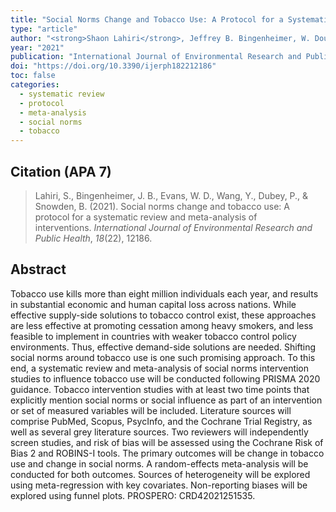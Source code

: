 ---
title: "Social Norms Change and Tobacco Use: A Protocol for a Systematic Review and Meta-Analysis of Interventions"
type: "article"
author: "<strong>Shaon Lahiri</strong>, Jeffrey B. Bingenheimer, W. Douglas Evans, Yan Wang, Priyanka Dubey, Bobbi Snowden"
year: "2021"
publication: "International Journal of Environmental Research and Public Health"
doi: "https://doi.org/10.3390/ijerph182212186"
toc: false
categories:
  - systematic review 
  - protocol
  - meta-analysis
  - social norms
  - tobacco
---

## Citation (APA 7)

> Lahiri, S., Bingenheimer, J. B., Evans, W. D., Wang, Y., Dubey, P., & Snowden, B. (2021). Social norms change and tobacco use: A protocol for a systematic review and meta-analysis of interventions. *International Journal of Environmental Research and Public Health*, *18*(22), 12186.

## Abstract

Tobacco use kills more than eight million individuals each year, and results in substantial economic and human capital loss across nations. While effective supply-side solutions to tobacco control exist, these approaches are less effective at promoting cessation among heavy smokers, and less feasible to implement in countries with weaker tobacco control policy environments. Thus, effective demand-side solutions are needed. Shifting social norms around tobacco use is one such promising approach. To this end, a systematic review and meta-analysis of social norms intervention studies to influence tobacco use will be conducted following PRISMA 2020 guidance. Tobacco intervention studies with at least two time points that explicitly mention social norms or social influence as part of an intervention or set of measured variables will be included. Literature sources will comprise PubMed, Scopus, PsycInfo, and the Cochrane Trial Registry, as well as several grey literature sources. Two reviewers will independently screen studies, and risk of bias will be assessed using the Cochrane Risk of Bias 2 and ROBINS-I tools. The primary outcomes will be change in tobacco use and change in social norms. A random-effects meta-analysis will be conducted for both outcomes. Sources of heterogeneity will be explored using meta-regression with key covariates. Non-reporting biases will be explored using funnel plots. PROSPERO: CRD42021251535.
